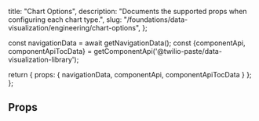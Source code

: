   title: "Chart Options",
  description: "Documents the supported props when configuring each chart type.",
  slug: "/foundations/data-visualization/engineering/chart-options",
};





  const navigationData = await getNavigationData();
  const {componentApi, componentApiTocData} = getComponentApi('@twilio-paste/data-visualization-library');
  
  return {
    props: {
      navigationData,
      componentApi,
      componentApiTocData
    }
  };
};

<GenericHeader name={meta.title} description={meta.description} categoryRoute={SidebarCategoryRoutes.FOUNDATIONS}>
  <PageHeaderSeparator>
    <Separator orientation="horizontal" />
  </PageHeaderSeparator>
</GenericHeader>
<contentwrapper>

<PageAside data={props.componentApiTocData} />

<content>


## Props

<DataVizPropsTables componentApi={props.componentApi} />

</content>
</contentwrapper>
